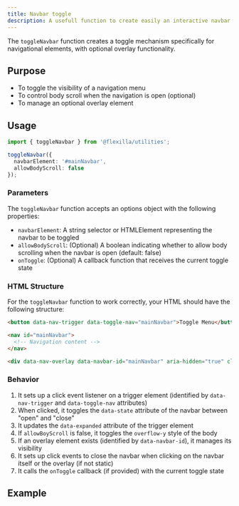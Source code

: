 ```yaml
---
title: Navbar toggle
description: A usefull function to create easily an interactive navbar
---
```


The `toggleNavbar` function creates a toggle mechanism specifically for navigational elements, with optional overlay functionality.

## Purpose

- To toggle the visibility of a navigation menu
- To control body scroll when the navigation is open (optional)
- To manage an optional overlay element


## Usage

```ts
import { toggleNavbar } from '@flexilla/utilities';

toggleNavbar({
  navbarElement: '#mainNavbar',
  allowBodyScroll: false
});
```

### Parameters

The `toggleNavbar` function accepts an options object with the following properties:

- `navbarElement`: A string selector or HTMLElement representing the navbar to be toggled
- `allowBodyScroll`: (Optional) A boolean indicating whether to allow body scrolling when the navbar is open (default: false)
- `onToggle`: (Optional) A callback function that receives the current toggle state


### HTML Structure

For the `toggleNavbar` function to work correctly, your HTML should have the following structure:

```html
<button data-nav-trigger data-toggle-nav="mainNavbar">Toggle Menu</button>

<nav id="mainNavbar">
  <!-- Navigation content -->
</nav>

<div data-nav-overlay data-navbar-id="mainNavbar" aria-hidden="true" class="navbar-overlay-class"></div>
```

### Behavior

1. It sets up a click event listener on a trigger element (identified by `data-nav-trigger` and `data-toggle-nav` attributes)
2. When clicked, it toggles the `data-state` attribute of the navbar between "open" and "close"
3. It updates the `data-expanded` attribute of the trigger element
4. If `allowBoyScroll` is false, it toggles the `overflow-y` style of the body
5. If an overlay element exists (identified by `data-navbar-id`), it manages its visibility
6. It sets up click events to close the navbar when clicking on the navbar itself or the overlay (if not static)
7. It calls the `onToggle` callback (if provided) with the current toggle state


## Example